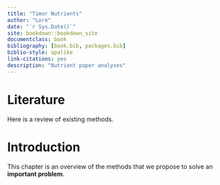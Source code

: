 ```yaml
---
title: "Timor Nutrients"
author: "Lore"
date: "`r Sys.Date()`"
site: bookdown::bookdown_site
documentclass: book
bibliography: [book.bib, packages.bib]
biblio-style: apalike
link-citations: yes
description: "Nutrient paper analyses"
---
```


<!--chapter:end:index.Rmd-->

# Literature

Here is a review of existing methods.

<!--chapter:end:02-literature.Rmd-->

# Introduction

This chapter is an overview of the methods that
we propose to solve an **important problem**.

<!--chapter:end:01-intro.Rmd-->

